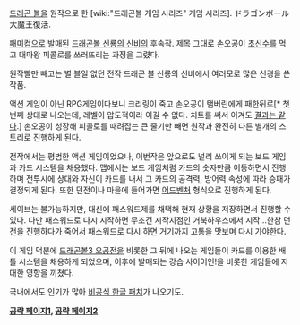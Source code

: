 [[드래곤 볼]]을 원작으로 한 [wiki:"드래곤볼 게임 시리즈" 게임 시리즈]. ドラゴンボール 大魔王復活.

[[패미컴]]으로 발매된 [[드래곤볼 신룡의 신비]]의 후속작. 제목 그대로 손오공이 [[초신수]]를 먹고 대마왕 피콜로를 쓰러뜨리는 과정을 그렸다. 

원작빨만 빼고는 별 볼일 없던 전작 드래곤 볼 신룡의 신비에서 여러모로 많은 신경을 쓴 작품.

액션 게임이 아닌 RPG게임이다보니 크리링이 죽고 손오공이 탬버린에게 패한뒤로[* 첫번째 상대로 나오는데, 레벨이 압도적이라 이길 수 없다. 치트를 써서 이겨도 [http://baaaann.mitsu-nari.com/pass.html 결과는 같다].] 손오공이 성장해 피콜로를 때려잡는 큰 줄기만 빼면 원작과 완전히 다른 별개의 스토리로 진행하게 된다.

전작에서는 평범한 액션 게임이었으나, 이번작은 앞으로도 널리 쓰이게 되는 보드 게임과 카드 시스템을 채용했다. 맵에서는 보드 게임처럼 카드의 숫자만큼 이동하면서 진행하며 전투시에 상대와 자신이 카드를 내서 그 카드의 공격력, 방어력 속성에 따라 승패가 결정되게 된다. 또한 던전이나 마을에 들어가면 [[어드벤처]] 형식으로 진행하게 된다.

세이브는 불가능하지만, 대신에 패스워드제를 채택해 현재 상황을 저장하면서 진행할 수 있다. 다만 패스워드로 다시 시작하면 무조건 시작지점인 거북하우스에서 시작...한참 던전을 진행하다가 죽어서 패스워드로 다시 하면 거기까지 고통을 맛보며 다시 가야한다.

이 게임 덕분에 [[드래곤볼3 오공전]]을 비롯한 그 뒤에 나오는 게임들이 카드를 이용한 배틀 시스템을 채용하게 되었으며, 이후에 발매되는 강습 사이어인!을 비롯한 게임들에 지대한 영향을 끼쳤다.

국내에서도 인기가 많아 [http://blog.naver.com/role_playing/70003884274 비공식 한글 패치]가 나오기도.

'''[http://netyhobby.egloos.com/5711609 공략 페이지1], [http://blog.naver.com/fckingdom/20011553969 공략 페이지2]'''
